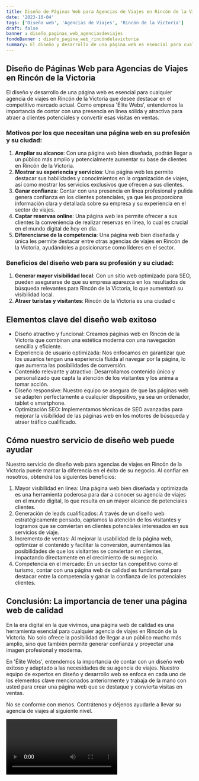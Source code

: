 ```yaml
---
title: Diseño de Páginas Web para Agencias de Viajes en Rincón de la Victoria
date: '2023-10-04'
tags: ['Diseño web', 'Agencias de Viajes', 'Rincón de la Victoria']
draft: false
banner : diseño_paginas_web_agenciasdeviajes
fondoBanner : diseño_pagina_web_rincóndelavictoria
summary: El diseño y desarrollo de una página web es esencial para cualquier agencia de viajes en Rincón de la Victoria que desee destacar en el competitivo mercado actual. Como empresa 'Élite Webs', entendemos la importancia de contar con una presencia en línea sólida y atractiva para atraer a clientes potenciales y convertir esas visitas en ventas. 
---
```


## Diseño de Páginas Web para Agencias de Viajes en Rincón de la Victoria

El diseño y desarrollo de una página web es esencial para cualquier agencia de viajes en Rincón de la Victoria que desee destacar en el competitivo mercado actual. Como empresa 'Élite Webs', entendemos la importancia de contar con una presencia en línea sólida y atractiva para atraer a clientes potenciales y convertir esas visitas en ventas. 

### Motivos por los que necesitan una página web en su profesión y su ciudad:

1. **Ampliar su alcance**: Con una página web bien diseñada, podrán llegar a un público más amplio y potencialmente aumentar su base de clientes en Rincón de la Victoria. 
2. **Mostrar su experiencia y servicios**: Una página web les permite destacar sus habilidades y conocimientos en la organización de viajes, así como mostrar los servicios exclusivos que ofrecen a sus clientes.
3. **Ganar confianza**: Contar con una presencia en línea profesional y pulida genera confianza en los clientes potenciales, ya que les proporciona información clara y detallada sobre su empresa y su experiencia en el sector de viajes.
4. **Captar reservas online**: Una página web les permite ofrecer a sus clientes la conveniencia de realizar reservas en línea, lo cual es crucial en el mundo digital de hoy en día.
5. **Diferenciarse de la competencia**: Una página web bien diseñada y única les permite destacar entre otras agencias de viajes en Rincón de la Victoria, ayudándoles a posicionarse como líderes en el sector.

### Beneficios del diseño web para su profesión y su ciudad:

1. **Generar mayor visibilidad local**: Con un sitio web optimizado para SEO, pueden asegurarse de que su empresa aparezca en los resultados de búsqueda relevantes para Rincón de la Victoria, lo que aumentará su visibilidad local.
2. **Atraer turistas y visitantes**: Rincón de la Victoria es una ciudad c

<GifSeo />

<Cta />

## Elementos clave del diseño web exitoso

- Diseño atractivo y funcional: Creamos páginas web en Rincón de la Victoria que combinan una estética moderna con una navegación sencilla y eficiente.
- Experiencia de usuario optimizada: Nos enfocamos en garantizar que los usuarios tengan una experiencia fluida al navegar por la página, lo que aumenta las posibilidades de conversión.
- Contenido relevante y atractivo: Desarrollamos contenido único y personalizado que capta la atención de los visitantes y los anima a tomar acción.
- Diseño responsive: Nuestro equipo se asegura de que las páginas web se adapten perfectamente a cualquier dispositivo, ya sea un ordenador, tablet o smartphone.
- Optimización SEO: Implementamos técnicas de SEO avanzadas para mejorar la visibilidad de las páginas web en los motores de búsqueda y atraer tráfico cualificado.

## Cómo nuestro servicio de diseño web puede ayudar

Nuestro servicio de diseño web para agencias de viajes en Rincón de la Victoria puede marcar la diferencia en el éxito de su negocio. Al confiar en nosotros, obtendrá los siguientes beneficios:

1. Mayor visibilidad en línea: Una página web bien diseñada y optimizada es una herramienta poderosa para dar a conocer su agencia de viajes en el mundo digital, lo que resulta en un mayor alcance de potenciales clientes.
2. Generación de leads cualificados: A través de un diseño web estratégicamente pensado, captamos la atención de los visitantes y logramos que se conviertan en clientes potenciales interesados en sus servicios de viaje.
3. Incremento de ventas: Al mejorar la usabilidad de la página web, optimizar el contenido y facilitar la conversión, aumentamos las posibilidades de que los visitantes se conviertan en clientes, impactando directamente en el crecimiento de su negocio.
4. Competencia en el mercado: En un sector tan competitivo como el turismo, contar con una página web de calidad es fundamental para destacar entre la competencia y ganar la confianza de los potenciales clientes.

## Conclusión: La importancia de tener una página web de calidad

En la era digital en la que vivimos, una página web de calidad es una herramienta esencial para cualquier agencia de viajes en Rincón de la Victoria. No solo ofrece la posibilidad de llegar a un público mucho más amplio, sino que también permite generar confianza y proyectar una imagen profesional y moderna.

En 'Élite Webs', entendemos la importancia de contar con un diseño web exitoso y adaptado a las necesidades de su agencia de viajes. Nuestro equipo de expertos en diseño y desarrollo web se enfoca en cada uno de los elementos clave mencionados anteriormente y trabaja de la mano con usted para crear una página web que se destaque y convierta visitas en ventas.

No se conforme con menos. Contrátenos y déjenos ayudarle a llevar su agencia de viajes al siguiente nivel.

<Video />

<CtaBot job='Agencias de Viajes' city='Rincón de la Victoria'/>

<Gmaps query='Rincón de la Victoria+españa+maps' />